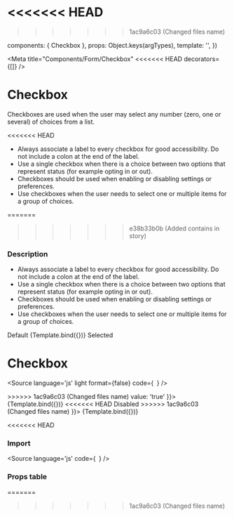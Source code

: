 <<<<<<< HEAD
=======

>>>>>>> 1ac9a6c03 (Changed files name)

  components: { Checkbox },
  props:      Object.keys(argTypes),
  template:   '<Checkbox v-bind="$props" />',
})

<Meta 
  title="Components/Form/Checkbox"
<<<<<<< HEAD
  decorators={[]}
/>

# Checkbox
Checkboxes are used when the user may select any number (zero, one or several) of choices from a list.

<<<<<<< HEAD

- Always associate a label to every checkbox for good accessibility. Do not include a colon at the end of the label.
- Use a single checkbox when there is a choice between two options that represent status (for example opting in or out).
- Checkboxes should be used when enabling or disabling settings or preferences.
- Use checkboxes when the user needs to select one or multiple items for a group of choices.


=======
>>>>>>> e38b33b0b (Added contains in story)
### Description

- Always associate a label to every checkbox for good accessibility. Do not include a colon at the end of the label.
- Use a single checkbox when there is a choice between two options that represent status (for example opting in or out).
- Checkboxes should be used when enabling or disabling settings or preferences.
- Use checkboxes when the user needs to select one or multiple items for a group of choices.

<Canvas columns={2}>
  Default
  <Story
    name="Checked"
    args={{
      label: 'Accept term of service',
    }}>
    {Template.bind({})}
  </Story>
  Selected
  <Story
    name="Selected"
    args={{
      label: 'Accept term of service',
=======
/>

# Checkbox


<Source
  language='js'
  light
  format={false}
  code={`
  `}
/>

<Canvas>
  <Story
    name="Checked"
    args={{
      label: 'Hello',
>>>>>>> 1ac9a6c03 (Changed files name)
      value: 'true'
    }}>
    {Template.bind({})}
  </Story>
<<<<<<< HEAD
  Disabled
  <Story
    name="Disabled"
    args={{
      label: 'Accept term of service',
      disabled: true
=======
</Canvas>

<Canvas>
  <Story
    name="Unchecked"
    args={{
      label: 'Hello'
>>>>>>> 1ac9a6c03 (Changed files name)
    }}>
    {Template.bind({})}
  </Story>
</Canvas>

<<<<<<< HEAD
### Import 
<Source
  language='js'
  code={`
  `}
/>

### Props table

=======
>>>>>>> 1ac9a6c03 (Changed files name)
<ArgsTable of={Checkbox} />
